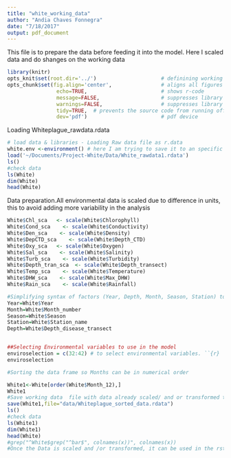 ```yaml
---
title: "white_working_data"
author: "Andia Chaves Fonnegra"
date: "7/18/2017"
output: pdf_document
---
```


This file is to prepare the data before feeding it into the model.
Here I scaled data and do shanges on the working data

```r
library(knitr)
opts_knit$set(root.dir='../')                     # definining working directory; or normalizePath('../')
opts_chunk$set(fig.align='center',                # aligns all figures
                echo=TRUE,                        # shows r-code
                message=FALSE,                    # suppresses library outputs
                warnings=FALSE,                   # suppresses library outputs
                tidy=TRUE,  # prevents the source code from running off a pdf page
                dev='pdf')                        # pdf device
```


Loading Whiteplague_rawdata.rdata
```r

# load data & libraries - Loading Raw data file as r.data
white.env <-environment() # here I am trying to save it to an specific environment and not a global environment
load('~/Documents/Project-White/Data/White_rawdata1.rdata')
ls()
#check data
ls(White)
dim(White)
head(White)

```


Data preparation.All environmental data is scaled due to difference in units, this to avoid
adding more variability in the analysis
```r

White$Chl_sca   <- scale(White$Chlorophyll)
White$Cond_sca    <- scale(White$Conductivity)
White$Den_sca    <- scale(White$Density)
White$DepCTD_sca    <- scale(White$Depth_CTD)
White$Oxy_sca   <- scale(White$Oxygen)
White$Sal_sca    <- scale(White$Salinity)
White$Turb_sca    <- scale(White$Turbidity)
White$Depth_tran_sca  <- scale(White$Depth_transect)
White$Temp_sca    <- scale(White$Temperature)
White$DHW_sca    <- scale(White$Max_DHW)
White$Rain_sca    <- scale(White$Rainfall)

#Simplifying syntax of factors (Year, Depth, Month, Season, Station) to use in the model
Year=White$Year
Month=White$Month_number
Season=White$Season
Station=White$Station_name
Depth=White$Depth_disease_transect


##Selecting Environmental variables to use in the model
enviroselection = c(32:42) # to select environmental variables. ``{r}
enviroselection

#Sorting the data frame so Months can be in numerical order

White1<-White[order(White$Month_12),]
White1
#Save working data  file with data already scaled/ and or transformed to be used by the model
save(White1,file="data/Whiteplague_sorted_data.rdata")
ls()
#check data
ls(White1)
dim(White1)
head(White)
#grep("^White$grep("^bar$", colnames(x))", colnames(x))
#Once the Data is scaled and /or transformed, it can be used in the rstanModel.Rmd file to run Model
```


